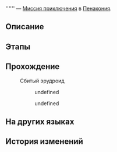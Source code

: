 {{Дополнить|Диалоги.}}
{{Миссия Инфобокс
|id              = 4340102
|Название        = 
|Изображение     = Миссия Освоения .png
|Тип             = Миссия приключения
|События         = 
|Глава           = 
|Условия         = Завершена [[Миссия Освоения]] ''[[Сказания Золотого века]]''
|Персонажи       = Болтающая женщина; Болтающий мужчина; Болтающий пепеши; Первопроходец; Сбитый эрудроид
|СтартЛокация    = [[Пенакония]] — [[Золотой миг]]
|Локации         = Золотой миг
|Предыдущая      = 
|Следующая       = 
|Награды         = Конденсированный эфир*2; Кредиты*3 000
}}
'''''' — [[Миссия приключения]] в [[Пенакония]].

==Описание==
{{Описание|<!--официальное описание из Перекрёстка судеб-->}}

==Этапы==


==Прохождение==
{{Дополнить}}


:{{Диалог|?}} Сбитый эрудроид
<!--Unknown TalkSentence: 434012001-->
:<!--Unknown TalkSentence: 434012002-->
:<!--Unknown TalkSentence: 434012003-->
:<!--Unknown TalkSentence: 434012004-->
:<!--Unknown TalkSentence: 434012005-->
:<!--Unknown TalkSentence: 434012006-->
::{{Диалог|Стрелка}} undefined
::<!--Unknown TalkSentence: 434012008-->
::<!--Unknown TalkSentence: 434012009-->
::<!--Unknown TalkSentence: 434012010-->
::<!--Unknown TalkSentence: 434012011-->
::<!--Unknown TalkSentence: 434012012-->
::{{Диалог|Стрелка}} undefined
::<!--Unknown TalkSentence: 434012010-->
::<!--Unknown TalkSentence: 434012011-->
::<!--Unknown TalkSentence: 434012012-->
:<!--Unknown TalkSentence: 434012010-->
:<!--Unknown TalkSentence: 434012011-->
:<!--Unknown TalkSentence: 434012012-->
<!--Unknown TalkSentence: 434012092-->
{{Диалог Конец}}

==На других языках==
{{На других языках
|en   = 
|zhs  = 
|zht  = 
|ja   = 
|ko   = 
|es   = 
|fr   = 
|ru   = 
|th   = 
|vi   = 
|de   = 
|id   = 
|pt   = 
}}

==История изменений==
{{История изменений|2.7}}
